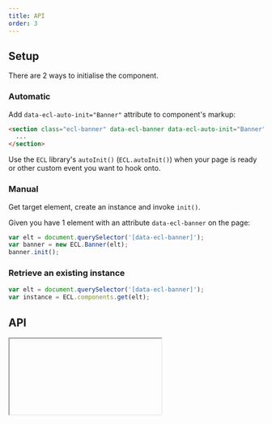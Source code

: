 ```yaml
---
title: API
order: 3
---
```



## Setup

There are 2 ways to initialise the component.

### Automatic

Add `data-ecl-auto-init="Banner"` attribute to component's markup:

```html
<section class="ecl-banner" data-ecl-banner data-ecl-auto-init="Banner">
  ...
</section>
```

Use the `ECL` library's `autoInit()` (`ECL.autoInit()`) when your page is ready or other custom event you want to hook onto.

### Manual

Get target element, create an instance and invoke `init()`.

Given you have 1 element with an attribute `data-ecl-banner` on the page:

```js
var elt = document.querySelector('[data-ecl-banner]');
var banner = new ECL.Banner(elt);
banner.init();
```

### Retrieve an existing instance

```js
var elt = document.querySelector('[data-ecl-banner]');
var instance = ECL.components.get(elt);
```

## API

<Iframe url="../../../../apis/Banner.html" />
